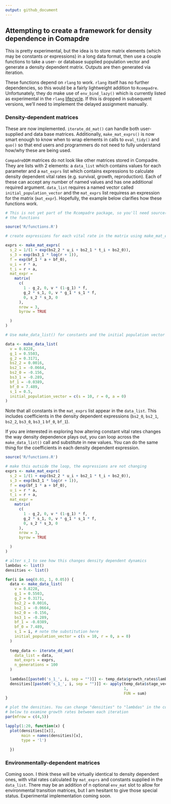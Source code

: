 ```yaml
---
output: github_document
---
```


## Attempting to create a framework for density dependence in Comapdre

This is pretty experimental, but the idea is to store matrix elements (which may
be constants _or_ expressions) in a long data format, then use a couple functions
to take a user- or database supplied population vector and generate a density
dependent matrix. Outputs are then generated via iteration.

These functions depend on `rlang` to work. `rlang` itself has no further 
dependencies, so this would be a fairly lightweight addition to `Rcompadre`. 
Unfortunately, they  do make use of `env_bind_lazy()` which is currently listed 
as experimental in the `rlang` [lifecycle](https://rlang.r-lib.org/reference/lifecycle.html). 
If this is dropped in subsequent versions, we'll need to implement the delayed 
assignment manually. 

### Density-dependent matrices

These are now implemented. `iterate_dd_mat()` can handle both user-supplied
and data base matrices. Additionally, `make_mat_exprs()` is now smart enough to
know when to wrap elements in calls to `eval_tidy()` and `quo()` so that end
users and programmers do not need to fully understand how/why these are being
used. 

`CompadreDDM` matrices do not look like other matrices stored in Compadre. They
are lists with 2 elements: a `data_list` which contains values for each parameter
and a `mat_exprs` list which contains expressions to calculate density dependent
vital rates (e.g. survival, growth, reproduction). Each of these can accept any
number of named values and has one additional required argument. `data_list` 
requires a named vector called `initial_population_vector` and the `mat_exprs`
list requiress an expression for the matrix (`mat_expr`). Hopefully, the example
below clarifies how these functions work.


``` r

# This is not yet part of the Rcompadre package, so you'll need source()
# the functions

source('R/functions.R')

# create expressions for each vital rate in the matrix using make_mat_exprs()

exprs <- make_mat_exprs(
  s_2 = 1/(1 + exp(bs2_2 * u_i + bs2_1 * t_i + bs2_0)),
  s_3 = exp(bs3_1 * log(r + 1)),
  f = exp(bf_1 * a + bf_0),
  u_i = r * a,
  t_i = r + a,
  mat_expr =
    matrix(
      c(
        1 - g_2, 0, v * (1-g_1) * f,
        g_2 * s_1, 0, v * g_1 * s_1 * f,
        0, s_2 * s_3, 0
      ),
      nrow = 3,
      byrow = TRUE

  )
)

# Use make_data_list() for constants and the initial population vector

data <- make_data_list(
  v = 0.8228,
  g_1 = 0.5503,
  g_2 = 0.3171,
  bs2_2 = 0.0016,
  bs2_1 = -0.0664,
  bs2_0 = -0.156,
  bs3_1 = -0.289,
  bf_1 = -0.0389,
  bf_0 = 7.489,
  s_1 = 0.5,
  initial_population_vector = c(s = 10, r = 0, a = 0)
)

```

Note that all constants in the `mat_exprs` list appear
in the `data_list`. This includes coefficients in the density dependent expressions
(`bs2_0`, `bs2_1`, `bs2_2`, `bs3_0`, `bs3_1` `bf_0`, `bf_1`).

If you are interested in exploring how altering constant vital rates changes
the way density dependence plays out, you can loop across the 
`make_data_list()` call and substitute in new values. You can do the same thing
for the coefficients in each density dependent expression.

``` r

source('R/functions.R')

# make this outside the loop, the expressions are not changing
exprs <- make_mat_exprs(
  s_2 = 1/(1 + exp(bs2_2 * u_i + bs2_1 * t_i + bs2_0)),
  s_3 = exp(bs3_1 * log(r + 1)),
  f = exp(bf_1 * a + bf_0),
  u_i = r * a,
  t_i = r + a,
  mat_expr =
    matrix(
      c(
        1 - g_2, 0, v * (1-g_1) * f,
        g_2 * s_1, 0, v * g_1 * s_1 * f,
        0, s_2 * s_3, 0
      ),
      nrow = 3,
      byrow = TRUE

  )
)

# alter s_1 to see how this changes density dependent dynamics
lambdas <- list()
densities <- list()

for(i in seq(0.01, 1, 0.05)) {
  data <- make_data_list(
    v = 0.8228,
    g_1 = 0.5503,
    g_2 = 0.3171,
    bs2_2 = 0.0016,
    bs2_1 = -0.0664,
    bs2_0 = -0.156,
    bs3_1 = -0.289,
    bf_1 = -0.0389,
    bf_0 = 7.489,
    s_1 = i, # note the substitution here
    initial_population_vector = c(s = 10, r = 0, a = 0)
  )
  
  temp_data <- iterate_dd_mat(
    data_list = data,
    mat_exprs = exprs,
    n_generations = 100
  )
  
  lambdas[[paste0('s_1_', i, sep = "")]] <- temp_data$growth_rates$lambda
  densities[[paste0('s_1_', i, sep = "")]] <- apply(temp_data$stage_vectors[ ,2:3],
                                                    1, 
                                                    FUN = sum)
}

# plot the densities. You can change "densities" to "lambdas" in the code
# below to examine growth rates between each iteration
par(mfrow = c(4,5))

lapply(1:20, function(x) {
  plot(densities[[x]], 
       main = names(densities)[x],
       type = 'l')
  
  })

```


### Environmentally-dependent matrices

Coming soon. I think these will be virtually identical to density dependent ones,
with vital rates calculated by `mat_exprs` and constants supplied in the `data_list`.
There may be an addition of n optional `env_mat` slot to allow for environmental 
transition matrices, but I am hesitant to give those special status. Experimental
implementation coming soon.








